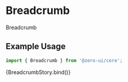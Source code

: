 
<Meta
  title="Components/Navigation/Breadcrumb"
  component={[Breadcrumb]}
  argTypes={{}}
/>


# Breadcrumb

Breadcrumb

## Example Usage

```jsx
import { Breadcrumb } from '@zero-ui/core';
```

<Canvas columns={2} withSource="close">
  <Story
    args={{
      items: [
        { title: 'Mantine', href: '#', current: false },
        { title: 'Mantine hooks', href: '#', current: false },
        { title: 'use-id', href: '#', current: true },
      ],
      separator: '/',
    }}
    name="Breadcrumb"
  >
    {BreadcrumbStory.bind()}
  </Story>
</Canvas>

<ArgsTable of={Breadcrumb} />
